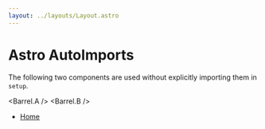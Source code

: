 ```yaml
---
layout: ../layouts/Layout.astro
---
```


# Astro AutoImports

The following two components are used without explicitly importing them in `setup`.

<Barrel.A />
<Barrel.B />

<YouTube id="Hoe-woAhq_k" />

- [Home](/)
